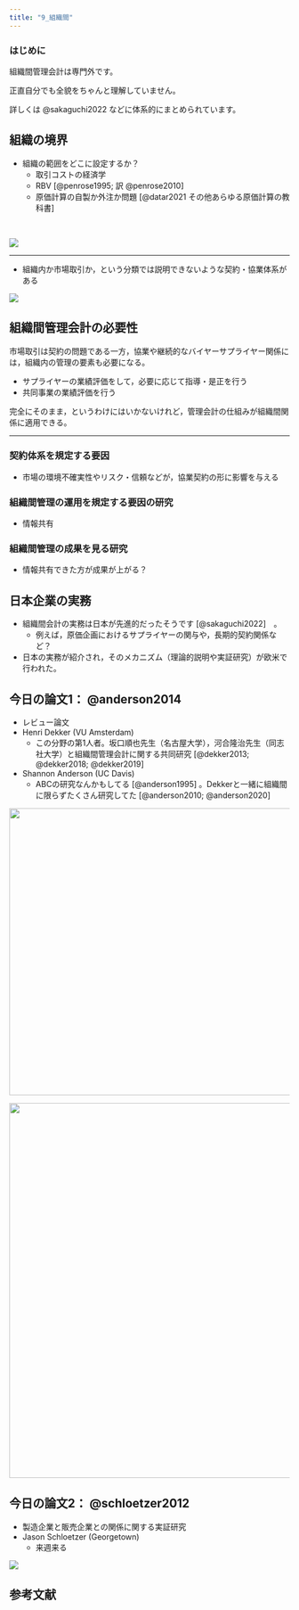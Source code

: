 ```yaml
---
title: "9_組織間"
---
```


### はじめに

組織間管理会計は専門外です。

正直自分でも全貌をちゃんと理解していません。

詳しくは @sakaguchi2022 などに体系的にまとめられています。

## 組織の境界 {data-name="組織の境界"}

-   組織の範囲をどこに設定するか？
    -   取引コストの経済学
    -   RBV [@penrose1995; 訳 @penrose2010]
    -   原価計算の自製か外注か問題 [@datar2021 その他あらゆる原価計算の教科書]

\

![](images/Untitled.jpg)

------------------------------------------------------------------------

-   組織内か市場取引か，という分類では説明できないような契約・協業体系がある

![](images/Untitled-05.png)

## 組織間管理会計の必要性 {data-name="組織間管理会計の必要性"}

市場取引は契約の問題である一方，協業や継続的なバイヤーサプライヤー関係には，組織内の管理の要素も必要になる。

-   サプライヤーの業績評価をして，必要に応じて指導・是正を行う
-   共同事業の業績評価を行う

完全にそのまま，というわけにはいかないけれど，管理会計の仕組みが組織間関係に適用できる。

------------------------------------------------------------------------

### 契約体系を規定する要因

-   市場の環境不確実性やリスク・信頼などが，協業契約の形に影響を与える

### 組織間管理の運用を規定する要因の研究

-   情報共有

### 組織間管理の成果を見る研究

-   情報共有できた方が成果が上がる？

## 日本企業の実務 {data-name="日本企業の実務"}

-   組織間会計の実務は日本が先進的だったそうです [@sakaguchi2022]　。
    -   例えば，原価企画におけるサプライヤーの関与や，長期的契約関係など？
-   日本の実務が紹介され，そのメカニズム（理論的説明や実証研究）が欧米で行われた。

## 今日の論文1： @anderson2014 {data-name="今日の論文1"}

-   レビュー論文
-   Henri Dekker (VU Amsterdam)
    -   この分野の第1人者。坂口順也先生（名古屋大学），河合隆治先生（同志社大学）と組織間管理会計に関する共同研究 [@dekker2013; @dekker2018; @dekker2019]
-   Shannon Anderson (UC Davis)
    -   ABCの研究なんかもしてる [@anderson1995] 。Dekkerと一緒に組織間に限らずたくさん研究してた [@anderson2010; @anderson2020]

::: {layout="[1,1]"}
![](images/Screenshot%202023-05-09%20at%2011.33.14.png){width="515"}

![](images/Screenshot%202023-05-09%20at%2011.33.39.png){width="673"}
:::

## 今日の論文2： @schloetzer2012 {data-name="今日の論文2"}

-   製造企業と販売企業との関係に関する実証研究
-   Jason Schloetzer (Georgetown)
    -   来週来る

![](images/Screenshot%202023-06-13%20at%2012.19.47.png)

## 参考文献
